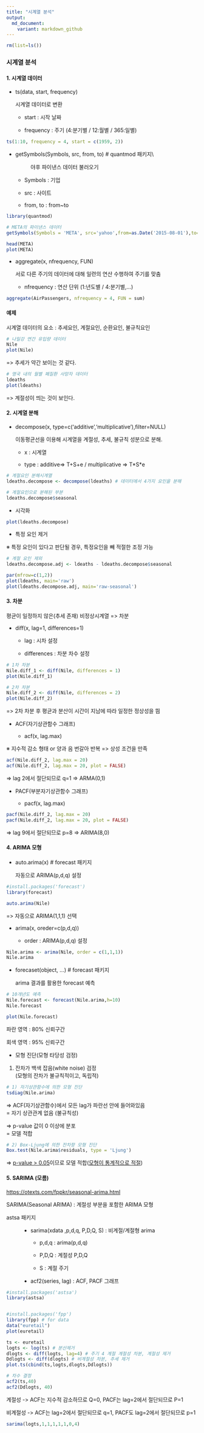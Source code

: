 ```yaml
---
title: "시계열 분석"
output:
  md_document:
    variant: markdown_github
---
```


```r
rm(list=ls())
```

### 시계열 분석

#### 1. 시계열 데이터

-   ts(data, start, frequency)

    시계열 데이터로 변환

    -   start : 시작 날짜

    -   frequency : 주기 (4:분기별 / 12:월별 / 365:일별)

```r
ts(1:10, frequency = 4, start = c(1959, 2))
```

-   

    getSymbols(Symbols, src, from, to) \# quantmod 패키지\\

    :   야후 파이낸스 데이터 불러오기

    -   Symbols : 기업

    -   src : 사이트

    -   from, to : from\~to

```r
library(quantmod)

# META의 파이낸스 데이터
getSymbols(Symbols = 'META', src='yahoo',from=as.Date('2015-08-01'),to=as.Date('2016-08-31'))

head(META)
plot(META)
```

-   aggregate(x, nfrequency, FUN)

    서로 다른 주기의 데이터에 대해 일련의 연산 수행하여 주기를 맞춤

    -   nfrequency : 연산 단위 (1:년도별 / 4:분기별,...)

```r
aggregate(AirPassengers, nfrequency = 4, FUN = sum)
```

#### 예제

시계열 데이터의 요소 : 추세요인, 계절요인, 순환요인, 불규칙요인

```r
# 나일강 연간 유입량 데이터
Nile
plot(Nile)
```

=\> 추세가 약간 보이는 것 같다.

```r
# 영국 내의 월별 폐질환 사망자 데이터
ldeaths
plot(ldeaths)
```

=\> 계절성이 띄는 것이 보인다.

#### 2. 시계열 분해

-   decompose(x, type=c('additive','multiplicative'),filter=NULL)

    이동평균선을 이용해 시계열을 계절성, 추세, 불규칙 성분으로 분해.

    -   x : 시계열

    -   type : additive=\> T+S+e / multiplicative =\> T\*S\*e

```r
# 계절요인 분해시계열
ldeaths.decompose <- decompose(ldeaths) # 데이터에서 4가지 요인을 분해

# 계절요인으로 분해된 부분
ldeaths.decompose$seasonal
```

-   시각화

```r
plot(ldeaths.decompose)
```

-   특정 요인 제거

※ 특정 요인이 있다고 판단될 경우, 특정요인을 빼 적절한 조정 가능

```r
# 계절 요인 제외
ldeaths.decompose.adj <- ldeaths - ldeaths.decompose$seasonal

par(mfrow=c(1,2))
plot(ldeaths, main='raw')
plot(ldeaths.decompose.adj, main='raw-seasonal')
```

#### 3. 차분

평균이 일정하지 않은(추세 존재) 비정상시계열 =\> 차분

-   diff(x, lag=1, differences=1)

    -   lag : 시차 설정

    -   differences : 차분 차수 설정

```r
# 1차 차분
Nile.diff_1 <- diff(Nile, differences = 1)
plot(Nile.diff_1)
```

```r
# 2차 차분
Nile.diff_2 <- diff(Nile, differences = 2)
plot(Nile.diff_2)
```

=\> 2차 차분 후 평균과 분산이 시간이 지남에 따라 일정한 정상성을 띔

-   ACF(자기상관함수 그래프)

    -   acf(x, lag.max)

※ 지수적 감소 형태 or 양과 음 번갈아 반복 =\> 상성 조건을 만족

```r
acf(Nile.diff_2, lag.max = 20)
acf(Nile.diff_2, lag.max = 20, plot = FALSE)
```

=\> lag 2에서 절단되므로 q=1 =\> ARMA(0,1)

-   PACF(부분자기상관함수 그래프)

    -   pacf(x, lag.max)

```r
pacf(Nile.diff_2, lag.max = 20)
pacf(Nile.diff_2, lag.max = 20, plot = FALSE)
```

=\> lag 9에서 절단되므로 p=8 =\> ARIMA(8,0)

#### 4. ARIMA 모형

-   auto.arima(x) \# forecast 패키지

    자동으로 ARIMA(p,d,q) 설정

```r
#install.packages('forecast')
library(forecast)

auto.arima(Nile)
```

=\> 자동으로 ARIMA(1,1,1) 선택

-   arima(x, oreder=c(p,d,q))

    -   order : ARIMA(p,d,q) 설정

```r
Nile.arima <- arima(Nile, order = c(1,1,1))
Nile.arima
```

-   forecaset(object, ...) \# forecast 패키지

    arima 결과를 활용한 forecast 예측

```r
# 10개년도 예측
Nile.forecast <- forecast(Nile.arima,h=10)
Nile.forecast

plot(Nile.forecast)
```

파란 영역 : 80% 신뢰구간

회색 영역 : 95% 신뢰구간

-   모형 진단(모형 타당성 검정)

1.  잔차가 백색 잡음(white noise) 검정\
    (모형의 잔차가 불규칙적이고, 독립적)

```r
# 1) 자기상관함수에 의한 모형 진단
tsdiag(Nile.arima)
```

=\> ACF(자기상관함수)에서 모든 lag가 파란선 안에 들어와있음\
= 자기 상관관계 없음 (불규칙성)

=\> p-value 값이 0 이상에 분포\
= 모델 적합

```r
# 2) Box-Ljung에 의한 잔차항 모형 진단
Box.test(Nile.arima$residuals, type = 'Ljung')
```

=\> [p-value \> 0.05]{.underline}이므로 모델 적합([모형이 통계적으로 적절]{.underline})

#### 5. SARIMA (모름)

<https://otexts.com/fppkr/seasonal-arima.html>

SARIMA(Seasonal ARIMA) : 계절성 부분을 포함한 ARIMA 모형

astsa 패키지

:   -   sarima(xdata ,p,d,q, P,D,Q, S) : 비계절/계절형 arima

        -   p,d,q : arima(p,d,q)

        -   P,D,Q : 계절성 P,D,Q

        -   S : 계절 주기

    -   acf2(series, lag) : ACF, PACF 그래프

```r
#install.packages('astsa')
library(astsa)


#install.packages('fpp')
library(fpp) # for data 
data("euretail")
plot(euretail)

ts <- euretail
logts <- log(ts) # 분산제거
dlogts <- diff(logts, lag=4) # 주기 4 계절 계절성 차분, 계절성 제거
Ddlogts <- diff(dlogts) # 비계절성 차분, 추세 제거
plot.ts(cbind(ts,logts,dlogts,Ddlogts))

# 차수 결정
acf2(ts,40)
acf2(Ddlogts, 40)
```

계절성 -\> ACF는 지수적 감소하므로 Q=0, PACF는 lag=2에서 절단되므로 P=1

비계절성 -\> ACF는 lag=2에서 절단되므로 q=1, PACF도 lag=2에서 절단되므로 p=1

```r
sarima(logts,1,1,1,1,1,0,4)
```
